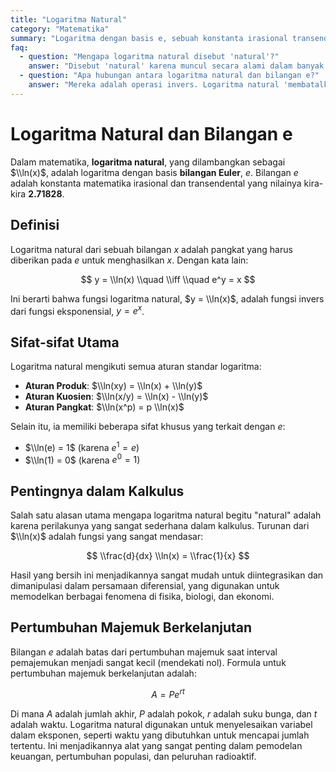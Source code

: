 ```yaml
---
title: "Logaritma Natural"
category: "Matematika"
summary: "Logaritma dengan basis e, sebuah konstanta irasional transendental yang kira-kira bernilai 2.718, sangat penting dalam kalkulus dan pemodelan pertumbuhan."
faq:
  - question: "Mengapa logaritma natural disebut 'natural'?"
    answer: "Disebut 'natural' karena muncul secara alami dalam banyak bidang matematika dan sains. Turunan dari ln(x) adalah 1/x, sebuah hasil yang sangat sederhana dan elegan yang menjadikannya 'logaritma pilihan' dalam kalkulus. Ia juga secara inheren menggambarkan proses pertumbuhan berkelanjutan."
  - question: "Apa hubungan antara logaritma natural dan bilangan e?"
    answer: "Mereka adalah operasi invers. Logaritma natural 'membatalkan' eksponensial dengan basis e, dan sebaliknya. Secara matematis, ln(e^x) = x, dan e^(ln x) = x. Bilangan e sendiri adalah dasar dari semua proses pertumbuhan majemuk berkelanjutan di alam."
---
```


# Logaritma Natural dan Bilangan e

Dalam matematika, **logaritma natural**, yang dilambangkan sebagai $\\ln(x)$, adalah logaritma dengan basis **bilangan Euler**, $e$. Bilangan $e$ adalah konstanta matematika irasional dan transendental yang nilainya kira-kira **2.71828**.

## Definisi

Logaritma natural dari sebuah bilangan $x$ adalah pangkat yang harus diberikan pada $e$ untuk menghasilkan $x$. Dengan kata lain:

$$ y = \\ln(x) \\quad \\iff \\quad e^y = x $$

Ini berarti bahwa fungsi logaritma natural, $y = \\ln(x)$, adalah fungsi invers dari fungsi eksponensial, $y = e^x$.

## Sifat-sifat Utama

Logaritma natural mengikuti semua aturan standar logaritma:
- **Aturan Produk**: $\\ln(xy) = \\ln(x) + \\ln(y)$
- **Aturan Kuosien**: $\\ln(x/y) = \\ln(x) - \\ln(y)$
- **Aturan Pangkat**: $\\ln(x^p) = p \\ln(x)$

Selain itu, ia memiliki beberapa sifat khusus yang terkait dengan $e$:
- $\\ln(e) = 1$ (karena $e^1 = e$)
- $\\ln(1) = 0$ (karena $e^0 = 1$)

## Pentingnya dalam Kalkulus

Salah satu alasan utama mengapa logaritma natural begitu "natural" adalah karena perilakunya yang sangat sederhana dalam kalkulus. Turunan dari $\\ln(x)$ adalah fungsi yang sangat mendasar:

$$ \\frac{d}{dx} \\ln(x) = \\frac{1}{x} $$

Hasil yang bersih ini menjadikannya sangat mudah untuk diintegrasikan dan dimanipulasi dalam persamaan diferensial, yang digunakan untuk memodelkan berbagai fenomena di fisika, biologi, dan ekonomi.

## Pertumbuhan Majemuk Berkelanjutan

Bilangan $e$ adalah batas dari pertumbuhan majemuk saat interval pemajemukan menjadi sangat kecil (mendekati nol). Formula untuk pertumbuhan majemuk berkelanjutan adalah:

$$ A = P e^{rt} $$

Di mana $A$ adalah jumlah akhir, $P$ adalah pokok, $r$ adalah suku bunga, dan $t$ adalah waktu. Logaritma natural digunakan untuk menyelesaikan variabel dalam eksponen, seperti waktu yang dibutuhkan untuk mencapai jumlah tertentu. Ini menjadikannya alat yang sangat penting dalam pemodelan keuangan, pertumbuhan populasi, dan peluruhan radioaktif.
